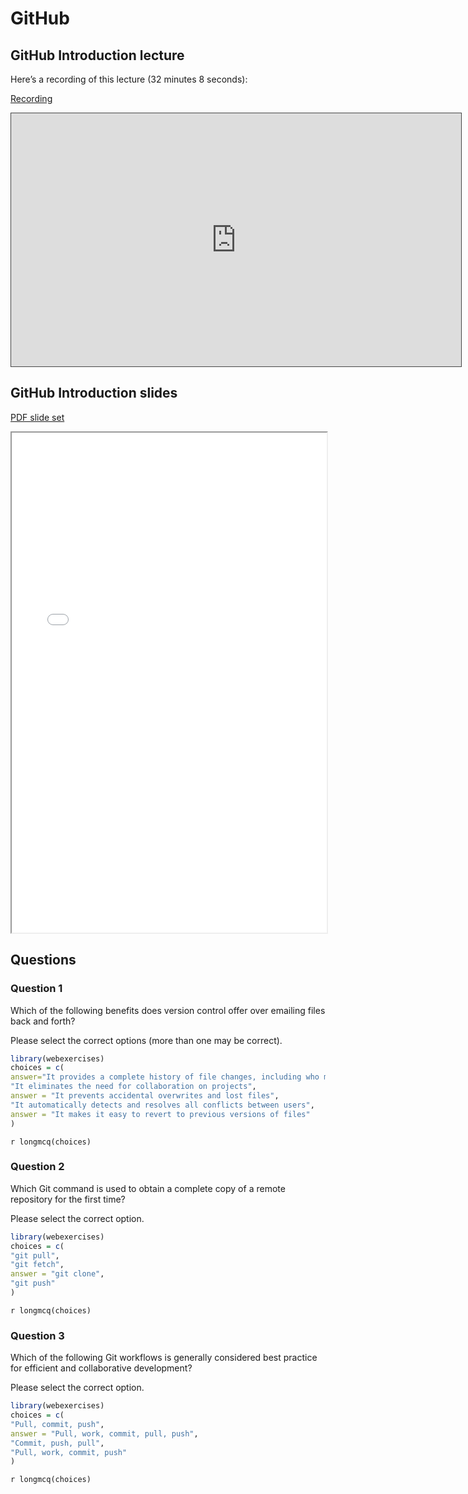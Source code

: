 # GitHub

## GitHub Introduction lecture

Here's a recording of this lecture (32 minutes 8 seconds):

[Recording](https://pitt.hosted.panopto.com/Panopto/Pages/Viewer.aspx?id=e274c96f-1906-4955-9a8d-b06600f51f49){.external target="_blank"}

<iframe credentialless src="https://pitt.hosted.panopto.com/Panopto/Pages/Embed.aspx?id=e274c96f-1906-4955-9a8d-b06600f51f49&amp;autoplay=false&amp;offerviewer=true&amp;showtitle=true&amp;showbrand=true&amp;captions=true&amp;interactivity=all" height="405" width="720" style="border: 1px solid #464646;" allowfullscreen allow="autoplay">

</iframe>

## GitHub Introduction slides

[PDF slide set](pdfs/GitHubIntro.pdf){target="_blank"}

<iframe width="100%" height="800" src="pdfs/GitHubIntro.pdf">
</iframe>

## Questions

### Question 1

Which of the following benefits does version control offer over emailing files back and forth?

Please select the correct options (more than one may be correct). 

```r
library(webexercises)
choices = c(
answer="It provides a complete history of file changes, including who made them and when",
"It eliminates the need for collaboration on projects",
answer = "It prevents accidental overwrites and lost files",
"It automatically detects and resolves all conflicts between users",
answer = "It makes it easy to revert to previous versions of files"
)
```

`r longmcq(choices)`

### Question 2

Which Git command is used to obtain a complete copy of a remote repository for the first time?

Please select the correct option. 

```r
library(webexercises)
choices = c(
"git pull",
"git fetch",
answer = "git clone",
"git push"
)
```

`r longmcq(choices)`

 

### Question 3

Which of the following Git workflows is generally considered best practice for efficient and collaborative development?

Please select the correct option.  

```r
library(webexercises)
choices = c(
"Pull, commit, push",
answer = "Pull, work, commit, pull, push",
"Commit, push, pull",
"Pull, work, commit, push"
)
```

`r longmcq(choices)`


